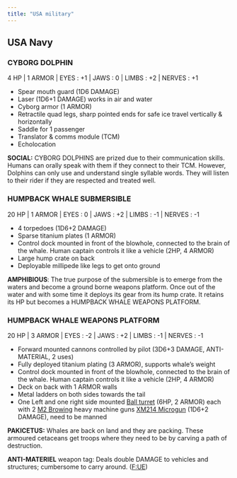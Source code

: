 ```yaml
---
title: "USA military"
---
```


## USA Navy

### CYBORG DOLPHIN {#cyborg_dolphin}

4 HP | 1 ARMOR | EYES : +1 | JAWS : 0 | LIMBS : +2 | NERVES : +1

-   Spear mouth guard (1D6 DAMAGE)
-   Laser (1D6+1 DAMAGE) works in air and water
-   Cyborg armor (1 ARMOR)
-   Retractile quad legs, sharp pointed ends for safe ice travel vertically & horizontally
-   Saddle for 1 passenger
-   Translator & comms module (TCM)
-   Echolocation

**SOCIAL:** CYBORG DOLPHINS are prized due to their communication skills. Humans can orally speak with them if they connect to their TCM. However, Dolphins can only use and understand single syllable words. They will listen to their rider if they are respected and treated well.

### HUMPBACK WHALE SUBMERSIBLE {#humpback_sub}

20 HP | 1 ARMOR | EYES : 0 | JAWS : +2 | LIMBS : -1 | NERVES : -1

-   4 torpedoes (1D6+2 DAMAGE)
-   Sparse titanium plates (1 ARMOR)
-   Control dock mounted in front of the blowhole, connected to the brain of the whale. Human captain controls it like a vehicle (2HP, 4 ARMOR)
-   Large hump crate on back
-   Deployable millipede like legs to get onto ground

**AMPHIBIOUS**: The true purpose of the submersible is to emerge from the waters and become a ground borne weapons platform. Once out of the water and with some time it deploys its gear from its hump crate. It retains its HP but becomes a HUMPBACK WHALE WEAPONS PLATFORM.

### HUMPBACK WHALE WEAPONS PLATFORM {#humpback_plat}

20 HP | 3 ARMOR | EYES : -2 | JAWS : +2 | LIMBS : -1 | NERVES : -1

-   Forward mounted cannons controlled by pilot (3D6+3 DAMAGE, ANTI-MATERIAL, 2 uses)
-   Fully deployed titanium plating (3 ARMOR), supports whale's weight
-   Control dock mounted in front of the blowhole, connected to the brain of the whale. Human captain controls it like a vehicle (2HP, 4 ARMOR)
-   Deck on back with 1 ARMOR walls
-   Metal ladders on both sides towards the tail
-   One Left and one right side mounted [Ball turret](https://en.wikipedia.org/wiki/Ball_turret) (6HP, 2 ARMOR) each with 2 [M2 Browing](https://en.wikipedia.org/wiki/M2_Browning) heavy machine guns [XM214 Microgun](https://en.wikipedia.org/wiki/XM214_Microgun) (1D6+2 DAMAGE), need to be manned

**PAKICETUS:** Whales are back on land and they are packing. These armoured cetaceans get troops where they need to be by carving a path of destruction.

__ANTI-MATERIEL__ weapon tag: Deals double DAMAGE to vehicles and structures; cumbersome to carry around. ([F:UE](https://claymorerpgs.itch.io/fist))